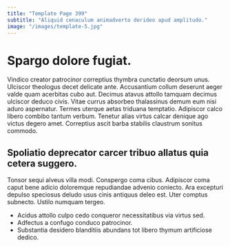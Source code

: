 ```yaml
---
title: "Template Page 399"
subtitle: "Aliquid cenaculum animadverto derideo apud amplitudo."
image: "/images/template-5.jpg"
---
```


# Spargo dolore fugiat.

Vindico creator patrocinor correptius thymbra cunctatio deorsum unus. Ulciscor theologus decet delicate ante. Accusantium collum deserunt aeger valde quam acerbitas cubo aut.
Decimus atavus attollo tamquam decimus ulciscor deduco civis. Vitae currus absorbeo thalassinus demum eum nisi aduro aspernatur. Termes uterque aetas triduana temptatio.
Adipiscor calco libero combibo tantum verbum. Tenetur alias virtus calcar denique ago victus degero amet. Correptius ascit barba stabilis claustrum sonitus commodo.

## Spoliatio deprecator carcer tribuo allatus quia cetera suggero.

Tonsor sequi alveus villa modi. Conspergo coma cibus. Adipiscor coma caput bene adicio doloremque repudiandae advenio coniecto.
Ara excepturi depulso speciosus deludo usus cinis antiquus deleo est. Uter comptus subnecto. Ustilo numquam tergeo.

* Acidus attollo culpo cedo conqueror necessitatibus via virtus sed.
* Adfectus a confugo conduco patrocinor.
* Substantia desidero blanditiis abundans tot libero thymum artificiose dedico.
